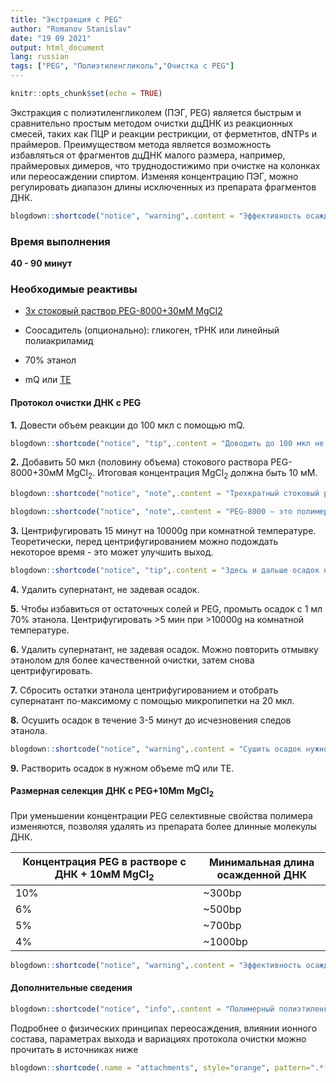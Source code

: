 ```yaml
---
title: "Экстракция c PEG"
author: "Romanov Stanislav"
date: "19 09 2021"
output: html_document
lang: russian
tags: ["PEG", "Полиэтиленгликоль","Очистка с PEG"]
---
```


```r
knitr::opts_chunk$set(echo = TRUE)
```

Экстракция c полиэтиленгликолем (ПЭГ, PEG) является быстрым и сравнительно простым методом очистки дцДНК из реакционных смесей, таких как ПЦР и реакции рестрикции, от ферметнтов, dNTPs и праймеров. Преимуществом метода является возможность избавляться от фрагментов дцДНК малого размера, например, праймеровых димеров, что труднодостижимо при очистке на колонках или переосаждении спиртом. Изменяя концентрацию ПЭГ, можно регулировать диапазон длины исключенных из препарата фрагментов ДНК.

```r

blogdown::shortcode("notice", "warning",.content = "Эффективность осаждения с PEG в присутствии MgCl2 сильно падает, когда концентрация ДНК в растворе меньше 10 нг/мкл. Для количественного осаждения или очистки убедитесь, что в растворе достаточно ДНК. Это можно сделать с помощью электрофореза.")
```

### Время выполнения

**40 - 90 минут**

### Необходимые реактивы

-   [3x стоковый раствор PEG-8000+30мМ MgCl2](/labreagents/buffers/peg)

-   Соосадитель (опционально): гликоген, тРНК или линейный полиакриламид

-   70% этанол

-   mQ или [TE](/labreagents/buffers/te)

#### Протокол очистки ДНК с PEG

**1.** Довести объем реакции до 100 мкл с помощью mQ.

```r

blogdown::shortcode("notice", "tip",.content = "Доводить до 100 мкл не обязательно. Это делается для удобства. Убедитесь, что при разбавлении концентрация ДНК не падает ниже 10 нг/мкл.")
```

**2.** Добавить 50 мкл (половину объема) стокового раствора PEG-8000+30мМ MgCl~2~. Итоговая концентрация MgCl~2~ должна быть 10 мМ.

```r

blogdown::shortcode("notice", "note",.content = "Трехкратный стоковый раствор 45%PEG-8000+30mM MgCl2 используется для очистки ПЦР-продуктов от праймеровых димеров. С использованием такого стока концентрация PEG в растворе с ДНК будет 15%, что позволяет избавиться от ДНК<100-150bp. При необходимости можно довести сток до желаемой концентарции PEG добавлением нужного объема 30 мМ MgCl2.")
```

```r

blogdown::shortcode("notice", "note",.content = "PEG-8000 — это полимерный этиленгликоль с молекулярной массой 8000 Да. Для переосаждения ДНК подходят и другие марки полимера, например, PEG-6000. Правда молекулярная масса может повлиять на селективные свойства полимера. О влиянии ионного состава и концентрации PEG на выход реакции читайте в источниках в конце текста.")
```

**3.** Центрифугировать 15 минут на 10000g при комнатной температуре. Теоретически, перед центрифугированием можно подождать некоторое время - это может улучшить выход.

```r

blogdown::shortcode("notice", "tip",.content = "Здесь и дальше осадок не будет заметен, так что нужно пометить часть пробирки, в которой должен выпасть осадок, с помощью маркера. В дальнейшем нужно ориентировать пробирку относительно одинаковым способом.")
```

**4.** Удалить супернатант, не задевая осадок.

**5.** Чтобы избавиться от остаточных солей и PEG, промыть осадок с 1 мл 70% этанола. Центрифугировать \>5 мин при \>10000g на комнатной температуре.

**6.** Удалить супернатант, не задевая осадок. Можно повторить отмывку этанолом для более качественной очистки, затем снова центрифугировать.

**7.** Сбросить остатки этанола центрифугированием и отобрать супернатант по-максимому с помощью микропипетки на 20 мкл.

**8.** Осушить осадок в течение 3-5 минут до исчезновения следов этанола.

```r

blogdown::shortcode("notice", "warning",.content = "Сушить осадок нужно не больше 5 минут. Пересушенная ДНК плохо растворяется в воде.")
```

**9.** Растворить осадок в нужном объеме mQ или TE.

#### Размерная селекция ДНК с PEG+10Mm MgCl~2~

При уменьшении концентрации PEG селективные свойства полимера изменяются, позволяя удалять из препарата более длинные молекулы ДНК.

+--------------------------------------------------+----------------------------------+
| Концентрация PEG в растворе с ДНК + 10мМ MgCl~2~ | Минимальная длина осажденной ДНК |
+==================================================+==================================+
| 10%                                              | \~300bp                          |
+--------------------------------------------------+----------------------------------+
| 6%                                               | \~500bp                          |
+--------------------------------------------------+----------------------------------+
| 5%                                               | \~700bp                          |
+--------------------------------------------------+----------------------------------+
| 4%                                               | \~1000bp                         |
+--------------------------------------------------+----------------------------------+

```r

blogdown::shortcode("notice", "warning",.content = "Эффективность осаждения ДНК сильно падает при концентрациях PEG меньше 10%")
```

#### Дополнительные сведения

```r

blogdown::shortcode("notice", "info",.content = "Полимерный полиэтиленгликоль способен вытеснять молекулы ДНК из водных растворов в присутствии катионов Na, K или Mg. Опуская физическую природу явления, кратко этот эффект можно объяснить следующим образом: полимер PEG заполняет объем реакционной смеси, выталкивая ДНК в оставшееся пространство (больше PEG - меньше свободного пространства). В то же время положительно заряженные катионы притягиваются к отрицательно заряженным фосфатным группам нуклеиновой кислоты и экранируют заряд ДНК. В результате экранирования и в отсутсвие достаточного пространства длинные молекулы ДНК конденсируются и выпадают в осадок, тогда как короткие молекулы ДНК остаются растворены в свободном пространстве водной фазы. Таким образом, чем выше концентрация PEG и катионов, тем короче молекулы ДНК, выпавшие в осадок.")
```

Подробнее о физических принципах переосаждения, влиянии ионного состава, параметрах выхода и вариациях протокола очистки можно прочитать в источниках ниже

```r

blogdown::shortcode(.name = "attachments", style="orange", pattern=".*(pdf)", title="Очистка и переосаждение ДНК с PEG")

```
